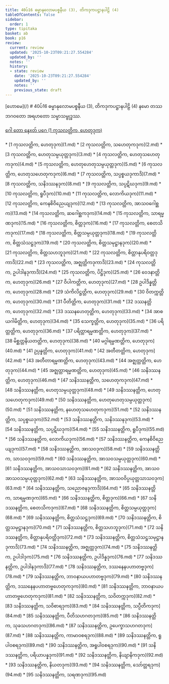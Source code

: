 ```yaml
---
title: 40ပ်16 ဓမ္မာနုလောမပစ္စနီယ (3), တိကဒုကပဋ္ဌာနပါဠိ (4)
tableOfContents: false
sidebar:
  order: 1
type: tipitaka
basket: ab
book: p16
review:
  current: review
  updated: '2025-10-23T09:21:27.554284'
  updated_by: ''
  notes: ''
  history:
  - state: review
    date: '2025-10-23T09:21:27.554284'
    updated_by: ''
    notes: ''
    previous_state: draft
---
```



<ReviewStatus review={frontmatter.review} showDetails={true} />

<HypothesisAnnotation frontmatter={frontmatter} />

<Paragraph type="center" book="p16">
[ဟောမေ](/)
</Paragraph>

<Paragraph type="center" book="p16">
# 40ပ်16 ဓမ္မာနုလောမပစ္စနီယ (3), တိကဒုကပဋ္ဌာနပါဠိ (4)
</Paragraph>

<Paragraph number="1" book="p16">
နမော တဿ ဘဂဝတော အရဟတော သမ္မာသမ္ဗုဒ္ဓဿ.

[ဂေါ တော နေxတ် ပဂေ (1 ကုသလတ္တိက, ဟေတုဒုက)](1.md)



</Paragraph>

<TableOfContents book="p16" section="40">
* [1 ကုသလတ္တိက, ဟေတုဒုက](1.md)
* [2 ကုသလတ္တိက, သဟေတုကဒုက](2.md)
* [3 ကုသလတ္တိက, ဟေတုသမ္ပယုတ္တဒုက](3.md)
* [4 ကုသလတ္တိက, ဟေတုသဟေတုကဒုက](4.md)
* [5 ကုသလတ္တိက, ဟေတုဟေတုသမ္ပယုတ္တဒုက](5.md)
* [6 ကုသလတ္တိက, ဟေတုသဟေတုကဒုက](6.md)
* [7 ကုသလတ္တိက, သပ္ပစ္စယဒုကာဒိ](7.md)
* [8 ကုသလတ္တိက, သနိဒဿနဒုက](8.md)
* [9 ကုသလတ္တိက, သပ္ပဋိဃဒုက](9.md)
* [10 ကုသလတ္တိက, ရူပီဒုက](10.md)
* [11 ကုသလတ္တိက, လောကိယဒုက](11.md)
* [12 ကုသလတ္တိက, ကေနစိဝိညေယျဒုက](12.md)
* [13 ကုသလတ္တိက, အာသဝဂေါစ္ဆက](13.md)
* [14 ကုသလတ္တိက, ဆဂေါစ္ဆကဒုက](14.md)
* [15 ကုသလတ္တိက, သာရမ္မဏဒုက](15.md)
* [16 ကုသလတ္တိက, စိတ္တဒုက](16.md)
* [17 ကုသလတ္တိက, စေတသိကဒုက](17.md)
* [18 ကုသလတ္တိက, စိတ္တသမ္ပယုတ္တဒုက](18.md)
* [19 ကုသလတ္တိက, စိတ္တသံသဋ္ဌဒုက](19.md)
* [20 ကုသလတ္တိက, စိတ္တသမုဋ္ဌာနဒုက](20.md)
* [21 ကုသလတ္တိက, စိတ္တသဟဘူဒုက](21.md)
* [22 ကုသလတ္တိက, စိတ္တာနုပရိဝတ္တဒုကာဒိ](22.md)
* [23 ကုသလတ္တိက, အဇ္ဈတ္တိကဒုကာဒိ](23.md)
* [24 ကုသလတ္တိက, ဥပါဒါနဒုကာဒိ](24.md)
* [25 ကုသလတ္တိက, ပိဋ္ဌိဒုက](25.md)
* [26 ဝေဒနာတ္တိက, ဟေတုဒုက](26.md)
* [27 ဝိပါကတ္တိက, ဟေတုဒုက](27.md)
* [28 ဥပါဒိန္နတ္တိက, ဟေတုဒုက](28.md)
* [29 သံကိလိဋ္ဌတ္တိက, ဟေတုဒုက](29.md)
* [30 ဝိတက္ကတ္တိက, ဟေတုဒုက](30.md)
* [31 ပီတိတ္တိက, ဟေတုဒုက](31.md)
* [32 ဒဿနတ္တိက, ဟေတုဒုက](32.md)
* [33 ဒဿနဟေတုတ္တိက, ဟေတုဒုက](33.md)
* [34 အာစယဂါမိတ္တိက, ဟေတုဒုက](34.md)
* [35 သေက္ခတ္တိက, ဟေတုဒုက](35.md)
* [36 ပရိတ္တတ္တိက, ဟေတုဒုက](36.md)
* [37 ပရိတ္တာရမ္မဏတ္တိက, ဟေတုဒုက](37.md)
* [38 မိစ္ဆတ္တနိယတတ္တိက, ဟေတုဒုက](38.md)
* [40 မဂ္ဂါရမ္မဏတ္တိက, ဟေတုဒုက](40.md)
* [41 ဥပ္ပန္နတ္တိက, ဟေတုဒုက](41.md)
* [42 အတီတတ္တိက, ဟေတုဒုက](42.md)
* [43 အတီတာရမ္မဏတ္တိက, ဟေတုဒုက](43.md)
* [44 အဇ္ဈတ္တတ္တိက, ဟေတုဒုက](44.md)
* [45 အဇ္ဈတ္တာရမ္မဏတ္တိက, ဟေတုဒုက](45.md)
* [46 သနိဒဿနတ္တိက, ဟေတုဒုက](46.md)
* [47 သနိဒဿနတ္တိက, သဟေတုကဒုက](47.md)
* [48 သနိဒဿနတ္တိက, ဟေတုသမ္ပယုတ္တဒုက](48.md)
* [49 သနိဒဿနတ္တိက, ဟေတုသဟေတုကဒုက](49.md)
* [50 သနိဒဿနတ္တိက, ဟေတုဟေတုသမ္ပယုတ္တဒုက](50.md)
* [51 သနိဒဿနတ္တိက, နဟေတုသဟေတုကဒုက](51.md)
* [52 သနိဒဿနတ္တိက, သပ္ပစ္စယဒုက](52.md)
* [53 သနိဒဿနတ္တိက, သနိဒဿနဒုက](53.md)
* [54 သနိဒဿနတ္တိက, သပ္ပဋိဃဒုက](54.md)
* [55 သနိဒဿနတ္တိက, ရူပီဒုက](55.md)
* [56 သနိဒဿနတ္တိက, လောကိယဒုက](56.md)
* [57 သနိဒဿနတ္တိက, ကေနစိဝိညေယျဒုက](57.md)
* [58 သနိဒဿနတ္တိက, အာသဝဒုက](58.md)
* [59 သနိဒဿနတ္တိက, သာသဝဒုက](59.md)
* [60 သနိဒဿနတ္တိက, အာသဝသမ္ပယုတ္တဒုက](60.md)
* [61 သနိဒဿနတ္တိက, အာသဝသာသဝဒုက](61.md)
* [62 သနိဒဿနတ္တိက, အာသဝအာသဝသမ္ပယုတ္တဒုက](62.md)
* [63 သနိဒဿနတ္တိက, အာသဝဝိပ္ပယုတ္တသာသဝဒုက](63.md)
* [64 သနိဒဿနတ္တိက, သညောဇနဒုကာဒိ](64.md)
* [65 သနိဒဿနတ္တိက, သာရမ္မဏဒုက](65.md)
* [66 သနိဒဿနတ္တိက, စိတ္တဒုက](66.md)
* [67 သနိဒဿနတ္တိက, စေတသိကဒုက](67.md)
* [68 သနိဒဿနတ္တိက, စိတ္တသမ္ပယုတ္တဒုက](68.md)
* [69 သနိဒဿနတ္တိက, စိတ္တသံသဋ္ဌဒုက](69.md)
* [70 သနိဒဿနတ္တိက, စိတ္တသမုဋ္ဌာနဒုက](70.md)
* [71 သနိဒဿနတ္တိက, စိတ္တသဟဘူဒုက](71.md)
* [72 သနိဒဿနတ္တိက, စိတ္တာနုပရိဝတ္တိဒုက](72.md)
* [73 သနိဒဿနတ္တိက, စိတ္တသံသဋ္ဌသမုဋ္ဌာနဒုကာဒိ](73.md)
* [74 သနိဒဿနတ္တိက, အဇ္ဈတ္တဒုက](74.md)
* [75 သနိဒဿနတ္တိက, ဥပါဒါဒုက](75.md)
* [76 သနိဒဿနတ္တိက, ဥပါဒိန္နဒုက](76.md)
* [77 သနိဒဿနတ္တိက, ဥပါဒါနဒုကာဒိ](77.md)
* [78 သနိဒဿနတ္တိက, ဒဿနေနပဟာတဗ္ဗဒုက](78.md)
* [79 သနိဒဿနတ္တိက, ဘာဝနာယပဟာတဗ္ဗဒုက](79.md)
* [80 သနိဒဿနတ္တိက, ဒဿနေနပဟာတဗ္ဗဟေတုကဒုက](80.md)
* [81 သနိဒဿနတ္တိက, ဘာဝနာယပဟာတဗ္ဗဟေတုကဒုက](81.md)
* [82 သနိဒဿနတ္တိက, သဝိတက္ကဒုက](82.md)
* [83 သနိဒဿနတ္တိက, သဝိစာရဒုက](83.md)
* [84 သနိဒဿနတ္တိက, သပ္ပီတိကဒုက](84.md)
* [85 သနိဒဿနတ္တိက, ပီတိသဟဂတဒုက](85.md)
* [86 သနိဒဿနတ္တိက, သုခသဟဂတဒုက](86.md)
* [87 သနိဒဿနတ္တိက, ဥပေက္ခာသဟဂတဒုက](87.md)
* [88 သနိဒဿနတ္တိက, ကာမာဝစရဒုက](88.md)
* [89 သနိဒဿနတ္တိက, ရူပါဝစရဒုက](89.md)
* [90 သနိဒဿနတ္တိက, အရူပါဝစရဒုက](90.md)
* [91 သနိဒဿနတ္တိက, ပရိယာပန္နဒုက](91.md)
* [92 သနိဒဿနတ္တိက, နိယျာနိကဒုက](92.md)
* [93 သနိဒဿနတ္တိက, နိယတဒုက](93.md)
* [94 သနိဒဿနတ္တိက, သော်တ္တရဒုက](94.md)
* [95 သနိဒဿနတ္တိက, သရဏဒုက](95.md)
</TableOfContents>